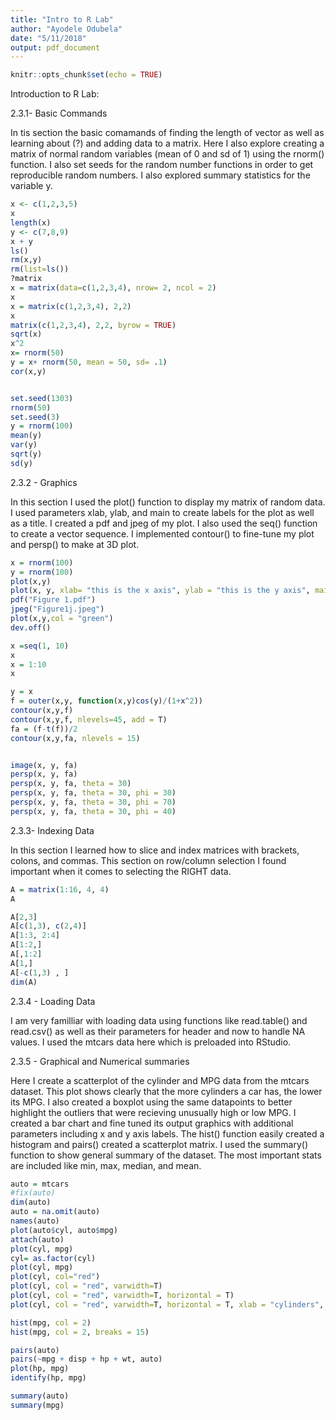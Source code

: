 ```yaml
---
title: "Intro to R Lab"
author: "Ayodele Odubela"
date: "5/11/2018"
output: pdf_document
---
```



```r
knitr::opts_chunk$set(echo = TRUE)
```


Introduction to R Lab: 

2.3.1- Basic Commands

In tis section the basic comamands of finding the length of vector as well as learning about (?) and adding data to a matrix. Here I also explore creating a matrix of normal random variables (mean of 0 and sd of 1) using the rnorm() function. I also set seeds for the random number functions in order to get reproducible random numbers. I also explored summary statistics for the variable y.  
```r
x <- c(1,2,3,5)
x
length(x)
y <- c(7,8,9)
x + y
ls()
rm(x,y)
rm(list=ls())
?matrix
x = matrix(data=c(1,2,3,4), nrow= 2, ncol = 2)
x
x = matrix(c(1,2,3,4), 2,2)
x
matrix(c(1,2,3,4), 2,2, byrow = TRUE)
sqrt(x)
x^2
x= rnorm(50)
y = x+ rnorm(50, mean = 50, sd= .1)
cor(x,y)


set.seed(1303)
rnorm(50)
set.seed(3)
y = rnorm(100)
mean(y)
var(y)
sqrt(y)
sd(y)
```


2.3.2 - Graphics

In this section I used the plot() function to display my matrix of random data. I used parameters xlab, ylab, and main to create labels for the plot as well as a title. I created a pdf and jpeg of my plot. I also used the seq() function to create a vector sequence. I implemented contour() to fine-tune my plot and persp() to make at 3D plot. 
```r
x = rnorm(100)
y = rnorm(100)
plot(x,y)
plot(x, y, xlab= "this is the x axis", ylab = "this is the y axis", main = "Plot of x and y")
pdf("Figure 1.pdf")
jpeg("Figure1j.jpeg")
plot(x,y,col = "green")
dev.off()

x =seq(1, 10)
x
x = 1:10
x

y = x
f = outer(x,y, function(x,y)cos(y)/(1+x^2))
contour(x,y,f)
contour(x,y,f, nlevels=45, add = T)
fa = (f-t(f))/2
contour(x,y,fa, nlevels = 15)


image(x, y, fa)
persp(x, y, fa)
persp(x, y, fa, theta = 30)
persp(x, y, fa, theta = 30, phi = 30)
persp(x, y, fa, theta = 30, phi = 70)
persp(x, y, fa, theta = 30, phi = 40)

```

2.3.3- Indexing Data

In this section I learned how to slice and index matrices with brackets, colons, and commas. This section on row/column selection I found important when it comes to selecting the RIGHT data. 
```r
A = matrix(1:16, 4, 4)
A

A[2,3]
A[c(1,3), c(2,4)]
A[1:3, 2:4]
A[1:2,]
A[,1:2]
A[1,]
A[-c(1,3) , ]
dim(A)
```


2.3.4 - Loading Data 

I am very familliar with loading data using functions like read.table() and read.csv() as well as their parameters for header and now to handle NA values. I used the mtcars data here which is preloaded into RStudio. 

2.3.5 - Graphical and Numerical summaries

Here I create a scatterplot of the cylinder and MPG data from the mtcars dataset. This plot shows clearly that the more cylinders a car has, the lower its MPG. I also created a boxplot using the same datapoints to better highlight the outliers that were recieving unusually high or low MPG. I created a bar chart and fine tuned its output graphics with additional parameters including x and y axis labels. The hist() function easily created a histogram and pairs() created a scatterplot matrix. I used the summary() function to show general summary of the dataset. The most important stats are included like min, max, median, and mean. 
```r
auto = mtcars
#fix(auto)
dim(auto)
auto = na.omit(auto)
names(auto)
plot(auto$cyl, auto$mpg)
attach(auto)
plot(cyl, mpg)
cyl= as.factor(cyl)
plot(cyl, mpg)
plot(cyl, col="red")
plot(cyl, col = "red", varwidth=T)
plot(cyl, col = "red", varwidth=T, horizontal = T)
plot(cyl, col = "red", varwidth=T, horizontal = T, xlab = "cylinders", ylab = "mpg")

hist(mpg, col = 2)
hist(mpg, col = 2, breaks = 15)

pairs(auto)
pairs(~mpg + disp + hp + wt, auto)
plot(hp, mpg)
identify(hp, mpg)

summary(auto)
summary(mpg)
```


